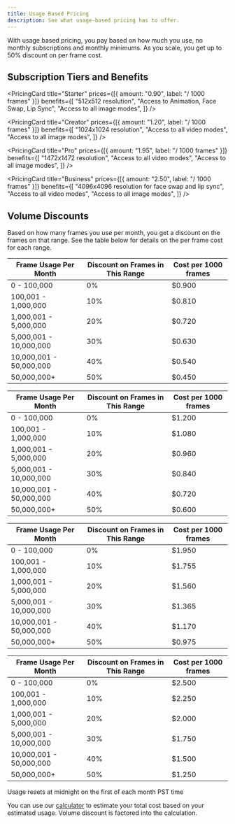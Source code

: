 ```yaml
---
title: Usage Based Pricing
description: See what usage-based pricing has to offer.
---
```


With usage based pricing, you pay based on how much you use, no monthly subscriptions and monthly minimums. As you scale, you get up to 50% discount on per frame cost.

## Subscription Tiers and Benefits


<CardGroup cols={2}>

<PricingCard
  title="Starter"
  prices={[{ amount: "0.90", label: "/ 1000 frames" }]}
  benefits={[
    "512x512 resolution",
    "Access to Animation, Face Swap, Lip Sync",
    "Access to all image modes",
  ]}
/>

<PricingCard
  title="Creator"
  prices={[{ amount: "1.20", label: "/ 1000 frames" }]}
  benefits={[
    "1024x1024 resolution",
    "Access to all video modes",
    "Access to all image modes",
  ]}
/>

<PricingCard
  title="Pro"
  prices={[{ amount: "1.95", label: "/ 1000 frames" }]}
  benefits={[
    "1472x1472 resolution",
    "Access to all video modes",
    "Access to all image modes",
  ]}
/>

<PricingCard
  title="Business"
   prices={[{ amount: "2.50", label: "/ 1000 frames" }]}
  benefits={[
    "4096x4096 resolution for face swap and lip sync",
    "Access to all video modes",
    "Access to all image modes",
  ]}
/>
</CardGroup>

## Volume Discounts

Based on how many frames you use per month, you get a discount on the frames on that range. See the table below for details on the per frame cost for each range.

<Tabs>
<Tab title="Starter">

| Frame Usage Per Month   | Discount on Frames in This Range | Cost per 1000 frames |
| ----------------------- | -------------------------------- | -------------------- |
| 0 - 100,000             | 0%                               | $0.900               |
| 100,001 - 1,000,000     | 10%                              | $0.810               |
| 1,000,001 - 5,000,000   | 20%                              | $0.720               |
| 5,000,001 - 10,000,000  | 30%                              | $0.630               |
| 10,000,001 - 50,000,000 | 40%                              | $0.540               |
| 50,000,000+             | 50%                              | $0.450               |

</Tab>
<Tab title="Creator">

| Frame Usage Per Month   | Discount on Frames in This Range | Cost per 1000 frames |
| ----------------------- | -------------------------------- | -------------------- |
| 0 - 100,000             | 0%                               | $1.200               |
| 100,001 - 1,000,000     | 10%                              | $1.080               |
| 1,000,001 - 5,000,000   | 20%                              | $0.960               |
| 5,000,001 - 10,000,000  | 30%                              | $0.840               |
| 10,000,001 - 50,000,000 | 40%                              | $0.720               |
| 50,000,000+             | 50%                              | $0.600               |

</Tab>
<Tab title="Pro">

| Frame Usage Per Month   | Discount on Frames in This Range | Cost per 1000 frames |
| ----------------------- | -------------------------------- | -------------------- |
| 0 - 100,000             | 0%                               | $1.950               |
| 100,001 - 1,000,000     | 10%                              | $1.755               |
| 1,000,001 - 5,000,000   | 20%                              | $1.560               |
| 5,000,001 - 10,000,000  | 30%                              | $1.365               |
| 10,000,001 - 50,000,000 | 40%                              | $1.170               |
| 50,000,000+             | 50%                              | $0.975               |

</Tab>
<Tab title="Business">

| Frame Usage Per Month   | Discount on Frames in This Range | Cost per 1000 frames |
| ----------------------- | -------------------------------- | -------------------- |
| 0 - 100,000             | 0%                               | $2.500               |
| 100,001 - 1,000,000     | 10%                              | $2.250               |
| 1,000,001 - 5,000,000   | 20%                              | $2.000               |
| 5,000,001 - 10,000,000  | 30%                              | $1.750               |
| 10,000,001 - 50,000,000 | 40%                              | $1.500               |
| 50,000,000+             | 50%                              | $1.250               |

</Tab>
</Tabs>

<Note>Usage resets at midnight on the first of each month PST time</Note>

You can use our [calculator](https://magichour.ai/api#api-cost-calculator) to estimate your total cost based on your estimated usage. Volume discount is factored into the calculation.
